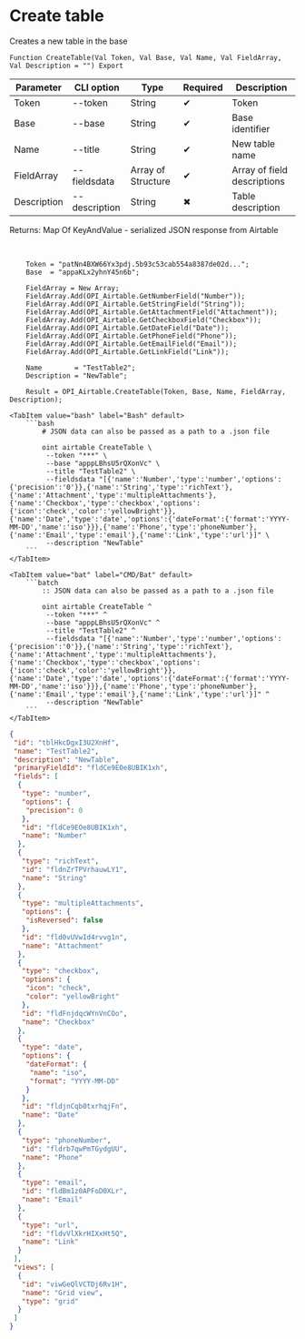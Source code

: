 ﻿---
sidebar_position: 1
description: Create table and other functions to work with Airtable in the Open Integration Package, a free open-source integration library for 1C:Enterprise 8, OneScript and CLI
keywords: [1C, 1С, 1С:Enterprise, 1С:Enterprise 8.3, API, Integration, Services, Exchange, OneScript, CLI, Airtable]
---


# Create table
 Creates a new table in the base



`Function CreateTable(Val Token, Val Base, Val Name, Val FieldArray, Val Description = "") Export`

  | Parameter | CLI option | Type | Required | Description |
  |-|-|-|-|-|
  | Token | --token | String | &#x2714; | Token |
  | Base | --base | String | &#x2714; | Base identifier |
  | Name | --title | String | &#x2714; | New table name |
  | FieldArray | --fieldsdata | Array of Structure | &#x2714; | Array of field descriptions |
  | Description | --description | String | &#x2716; | Table description |

  
  Returns:  Map Of KeyAndValue - serialized JSON response from Airtable

<br/>



```bsl title="1C:Enterprise/OneScript code example"
    Token = "patNn4BXW66Yx3pdj.5b93c53cab554a8387de02d...";
    Base  = "appaKLx2yhnY45n6b";

    FieldArray = New Array;
    FieldArray.Add(OPI_Airtable.GetNumberField("Number"));
    FieldArray.Add(OPI_Airtable.GetStringField("String"));
    FieldArray.Add(OPI_Airtable.GetAttachmentField("Attachment"));
    FieldArray.Add(OPI_Airtable.GetCheckboxField("Checkbox"));
    FieldArray.Add(OPI_Airtable.GetDateField("Date"));
    FieldArray.Add(OPI_Airtable.GetPhoneField("Phone"));
    FieldArray.Add(OPI_Airtable.GetEmailField("Email"));
    FieldArray.Add(OPI_Airtable.GetLinkField("Link"));

    Name        = "TestTable2";
    Description = "NewTable";

    Result = OPI_Airtable.CreateTable(Token, Base, Name, FieldArray, Description);
```
 

 <Tabs>
  
    <TabItem value="bash" label="Bash" default>
        ```bash
            # JSON data can also be passed as a path to a .json file
            
            oint airtable CreateTable \
             --token "***" \
             --base "apppLBhsU5rQXonVc" \
             --title "TestTable2" \
             --fieldsdata "[{'name':'Number','type':'number','options':{'precision':'0'}},{'name':'String','type':'richText'},{'name':'Attachment','type':'multipleAttachments'},{'name':'Checkbox','type':'checkbox','options':{'icon':'check','color':'yellowBright'}},{'name':'Date','type':'date','options':{'dateFormat':{'format':'YYYY-MM-DD','name':'iso'}}},{'name':'Phone','type':'phoneNumber'},{'name':'Email','type':'email'},{'name':'Link','type':'url'}]" \
             --description "NewTable"
        ```
    </TabItem>
  
    <TabItem value="bat" label="CMD/Bat" default>
        ```batch
            :: JSON data can also be passed as a path to a .json file
            
            oint airtable CreateTable ^
             --token "***" ^
             --base "apppLBhsU5rQXonVc" ^
             --title "TestTable2" ^
             --fieldsdata "[{'name':'Number','type':'number','options':{'precision':'0'}},{'name':'String','type':'richText'},{'name':'Attachment','type':'multipleAttachments'},{'name':'Checkbox','type':'checkbox','options':{'icon':'check','color':'yellowBright'}},{'name':'Date','type':'date','options':{'dateFormat':{'format':'YYYY-MM-DD','name':'iso'}}},{'name':'Phone','type':'phoneNumber'},{'name':'Email','type':'email'},{'name':'Link','type':'url'}]" ^
             --description "NewTable"
        ```
    </TabItem>
</Tabs>


```json title="Result"
{
 "id": "tblHkcDgxI3U2XnHf",
 "name": "TestTable2",
 "description": "NewTable",
 "primaryFieldId": "fldCe9EOe8UBIK1xh",
 "fields": [
  {
   "type": "number",
   "options": {
    "precision": 0
   },
   "id": "fldCe9EOe8UBIK1xh",
   "name": "Number"
  },
  {
   "type": "richText",
   "id": "fldnZrTPVrhauwLY1",
   "name": "String"
  },
  {
   "type": "multipleAttachments",
   "options": {
    "isReversed": false
   },
   "id": "fld0vUVwId4rvvg1n",
   "name": "Attachment"
  },
  {
   "type": "checkbox",
   "options": {
    "icon": "check",
    "color": "yellowBright"
   },
   "id": "fldFnjdqcWYnVnCOo",
   "name": "Checkbox"
  },
  {
   "type": "date",
   "options": {
    "dateFormat": {
     "name": "iso",
     "format": "YYYY-MM-DD"
    }
   },
   "id": "fldjnCqb0txrhqjFn",
   "name": "Date"
  },
  {
   "type": "phoneNumber",
   "id": "fldrb7qwPmTGydgUU",
   "name": "Phone"
  },
  {
   "type": "email",
   "id": "fldBm1z0APFoD0XLr",
   "name": "Email"
  },
  {
   "type": "url",
   "id": "fldvVlXkrHIXxHt5Q",
   "name": "Link"
  }
 ],
 "views": [
  {
   "id": "viwGeQlVCTDj6Rv1H",
   "name": "Grid view",
   "type": "grid"
  }
 ]
}
```
